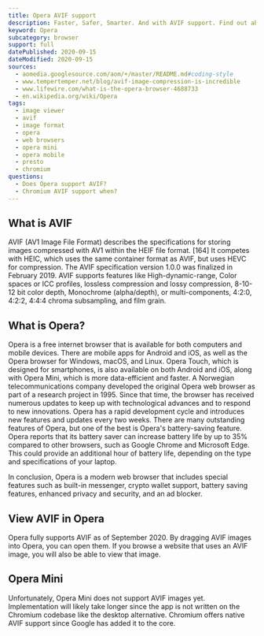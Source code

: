 ```yaml
---
title: Opera AVIF support
description: Faster, Safer, Smarter. And with AVIF support. Find out about the current state of AVIF support in Opera.
keyword: Opera
subcategory: browser
support: full
datePublished: 2020-09-15
dateModified: 2020-09-15
sources:
  - aomedia.googlesource.com/aom/+/master/README.md#coding-style
  - www.tempertemper.net/blog/avif-image-compression-is-incredible
  - www.lifewire.com/what-is-the-opera-browser-4688733
  - en.wikipedia.org/wiki/Opera
tags:
  - image viewer
  - avif
  - image format
  - opera
  - web browsers
  - opera mini
  - opera mobile
  - presto
  - chromium
questions:
  - Does Opera support AVIF?
  - Chromium AVIF support when?
---
```


## What is AVIF

AVIF (AV1 Image File Format) describes the specifications for storing images compressed with AV1 within the HEIF file format. [164] It competes with HEIC, which uses the same container format as AVIF, but uses HEVC for compression. The AVIF specification version 1.0.0 was finalized in February 2019. AVIF supports features like High-dynamic-range, Color spaces or ICC profiles, lossless compression and lossy compression, 8-10-12 bit color depth, Monochrome (alpha/depth), or multi-components, 4:2:0, 4:2:2, 4:4:4 chroma subsampling, and film grain.

## What is Opera?

Opera is a free internet browser that is available for both computers and mobile devices. There are mobile apps for Android and iOS, as well as the Opera browser for Windows, macOS, and Linux. Opera Touch, which is designed for smartphones, is also available on both Android and iOS, along with Opera Mini, which is more data-efficient and faster. A Norwegian telecommunications company developed the original Opera web browser as part of a research project in 1995. Since that time, the browser has received numerous updates to keep up with technological advances and to respond to new innovations. Opera has a rapid development cycle and introduces new features and updates every two weeks. There are many outstanding features of Opera, but one of the best is Opera's battery-saving feature. Opera reports that its battery saver can increase battery life by up to 35% compared to other browsers, such as Google Chrome and Microsoft Edge. This could provide an additional hour of battery life, depending on the type and specifications of your laptop.

In conclusion, Opera is a modern web browser that includes special features such as built-in messenger, crypto wallet support, battery saving features, enhanced privacy and security, and an ad blocker.

## View AVIF in Opera

Opera fully supports AVIF as of September 2020. By dragging AVIF images into Opera, you can open them. If you browse a website that uses an AVIF image, you will also be able to view that image.

## Opera Mini

Unfortunately, Opera Mini does not support AVIF images yet. Implementation will likely take longer since the app is not written on the Chromium codebase like the desktop alternative. Chromium offers native AVIF support since Google has added it to the core.
